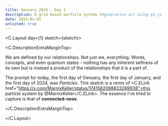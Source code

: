 ```yaml
---
title: Genuary 2024 - Day 1
description: A grid based particle system (#generative art using p5.js)
date: 2024-01-01
unlisted: true
---
```



<C.Layout day={1} sketch={sketch}>

<C.DescriptionExtraMarginTop>

We are defined by our relationships. Not just we, everything. Words, concepts,
and even quantum states - nothing has any inherent selfness of its own but is
instead a product of the relationships that it is a part of.

The prompt for today, the first day of Genuary, the first day of January, and
the first day of 2024, was _Particles_. This sketch is a remix of <C.ELink
href="https://x.com/MarnixKeller/status/1741582088833269938">this particle
system by @MarnixKeller</C.ELink>. The essence I've tried to capture is that of
**connected-ness**.

</C.DescriptionExtraMarginTop>

</C.Layout>
